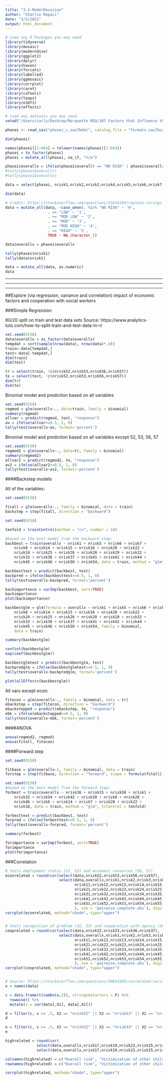 ```yaml
---
title: "3-3-ModelRevision"
author: "Charlie Repaci"
date: "3/2/2021"
output: html_document
---
```


```r
# Load any R Packages you may need
library(tidyverse)
library(mosaic)
library(moderndive)
library(ggplot2)
library(dplyr)
library(haven)
library(forcats)
library(labelled)
library(ggmosaic)
library(corrplot)
library(caret)
library(caTools)
library(leaps)
library(e1071)
library(effects)
```

```r
# Load any datasets you may need
setwd("/Users/carly/Desktop/Marquette REU/107 Factors that Influence the Decision Not to Substantiate a CPS Referral/Data/")

phasei <- read_sas("phasei_c.sas7bdat", catalog_file = "formats.sas7bcat")

dim(phasei)

names(phasei)[1:664] = tolower(names(phasei)[1:664])
phasei = to_factor(phasei)
phasei = mutate_all(phasei, na_if, "n/a")
```

```r
phasei$overallx = ifelse(phasei$overallr == "NO RISK" | phasei$overallr == "LOW" | phasei$overallr == "MOD LOW", 0, 1)
#tally(phasei$overallr)
#tally(phasei$overallx)

data = select(phasei, nrisk1,nrisk2,nrisk3,nrisk4,nrisk5,nrisk6,nrisk7,nrisk8,nrisk9,nrisk10,nrisk11,nrisk12,nrisk13,nrisk14,nrisk15,nrisk16,nrisk17,nrisk18,nrisk19,nrisk20,nrisk21,nrisk22,nrisk23,nrisk24,nrisk25,nrisk26,nrisk27,nrisk28,nrisk29,nrisk30,nrisk31,nrisk32,nrisk33,nrisk34,nrisk35,nrisk36,nrisk37,nrisk38,nrisk39,nrisk40,nrisk41,nrisk42,nrisk43,nrisk44,nrisk45,nrisk46,nrisk47,nrisk48,nrisk49,nrisk50,nrisk51,nrisk52,nrisk53,nrisk54,nrisk55,nrisk56,nrisk57,nrisk58,nrisk59)

dim(data)

# Credit: https://stackoverflow.com/questions/55634193/replace-strings-with-values-across-multiple-columns-at-once
data = mutate_all(data, ~case_when(. %in% "NO RISK" ~ '0', 
                   . == "LOW" ~ '1', 
                   . == "MOD LOW" ~ '2', 
                   . == "MOD" ~ '3', 
                   . == "MOD HIGH" ~ '4',
                   . == "HIGH" ~ '5', 
                   TRUE ~ NA_character_))

data$overallx = phasei$overallx

tally(phasei$nrisk1)
tally(data$nrisk1)

data = mutate_all(data, as.numeric)
data
```

***
***
***

##Explore (via regression, variance and correlation) impact of economic factors and cooperation with social workers

###Simple Regression

80/20 split on train and test data sets
Source: https://www.analytics-tuts.com/how-to-split-train-and-test-data-in-r/
```r
set.seed(9158)
data$overallx = as_factor(data$overallx)
tempdat = sort(sample(nrow(data), nrow(data)*.8))
train<-data[tempdat,]
test<-data[-tempdat,]
dim(train)
dim(test)

tr = select(train, !c(nrisk52,nrisk53,nrisk56,nrisk57))
te = select(test, !c(nrisk52,nrisk53,nrisk56,nrisk57))
dim(tr)
dim(te)
```

Binomial model and prediction based on all variables
```r
set.seed(9158)
regmod = glm(overallx~., data=train, family = binomial)
summary(regmod)
allvar = predict(regmod, test, "response")
av = ifelse(allvar>=0.5, 1, 0)
tally(test$overallx~av, format='percent')
```

Binomial model and prediction based on all variables except 52, 53, 56, 57
```r
set.seed(9158)
regmod2 = glm(overallx~., data=tr, family = binomial)
summary(regmod2)
allvar2 = predict(regmod2, te, "response")
av2 = ifelse(allvar2>=0.5, 1, 0)
tally(test$overallx~av2, format='percent')
```

####Backstep models

All of the variables:
```r
set.seed(9158)

fitall = glm(overallx~., family = binomial, data = train)
backstep = step(fitall, direction = "backward")
```

```r
set.seed(9158)

tenfold = trainControl(method = "cv", number = 10)

#based on the best model from the backward step:
backbest = train(overallx ~ nrisk1 + nrisk5 + nrisk6 + nrisk7 + 
    nrisk8 + nrisk14 + nrisk15 + nrisk16 + nrisk20 + nrisk22 + 
    nrisk24 + nrisk25 + nrisk26 + nrisk28 + nrisk29 + nrisk32 + 
    nrisk33 + nrisk36 + nrisk37 + nrisk41 + nrisk42 + nrisk44 + 
    nrisk45 + nrisk46 + nrisk50 + nrisk54, data = train, method = "glm", trControl = tenfold)

backbesttest = predict(backbest, test)
backpred = ifelse(backbesttest>=0.5, 1, 0)
tally(test$overallx~backpred, format='percent')

backimportance = varImp(backbest, sort=TRUE)
backimportance
plot(backimportance)

```

```r
backbestglm = glm(formula = overallx ~ nrisk1 + nrisk5 + nrisk6 + nrisk7 +
    nrisk8 + nrisk14 + nrisk15 + nrisk16 + nrisk20 + nrisk22 +
    nrisk24 + nrisk25 + nrisk26 + nrisk28 + nrisk29 + nrisk32 +
    nrisk33 + nrisk36 + nrisk37 + nrisk41 + nrisk42 + nrisk44 +
    nrisk45 + nrisk46 + nrisk50 + nrisk54, family = binomial,
    data = train)

summary(backbestglm)

confint(backbestglm)
exp(coef(backbestglm))

backbestglmtest = predict(backbestglm, test)
backpredglm = ifelse(backbestglmtest>=0.5, 1, 0)
tally(test$overallx~backpredglm, format='percent')


```

```r
plot(allEffects(backbestglm))
```

All vars except econ:
```r
fitecon = glm(overallx~., family = binomial, data = tr)
ebackstep = step(fitecon, direction = "backward")
ebackstepped = predict(ebackstep, te, "response")
ebk = ifelse(ebackstepped>=0.5, 1, 0)
tally(test$overallx~ebk, format='percent')
```

####ANOVA
```r
anova(regmod2, regmod)
anova(fitall, fitecon)
```

####Forward step
```r
set.seed(9158)

fitbase = glm(overallx~1, family = binomial, data = train)
forstep = step(fitbase, direction = "forward", scope = formula(fitall))
```

```r
set.seed(9158)
#based on the best model from the forward step:
forbest = train(overallx ~ nrisk36 + nrisk15 + nrisk50 + nrisk1 + 
    nrisk32 + nrisk54 + nrisk42 + nrisk20 + nrisk8 + nrisk26 + 
    nrisk46 + nrisk6 + nrisk14 + nrisk7 + nrisk28 + nrisk22 + 
    nrisk16, data = train, method = "glm", trControl = tenfold)

forbesttest = predict(backbest, test)
forpred = ifelse(forbesttest>=0.5, 1, 0)
tally(test$overallx~forpred, format='percent')

summary(forbest)

forimportance = varImp(forbest, sort=TRUE)
forimportance
plot(forimportance)
```


###Correlation

```r
# tests employment status (52, 53) and economic resources (56, 57)
econrelated = round(cor(select(data,nrisk52,nrisk53,nrisk56,nrisk57),
                        select(data,overallx,nrisk1,nrisk2,nrisk3,nrisk4,nrisk5,nrisk6,nrisk7,nrisk8,nrisk9,nrisk10,
                               nrisk11,nrisk12,nrisk13,nrisk14,nrisk15,nrisk16,nrisk17,nrisk18,nrisk19,nrisk20,
                               nrisk21,nrisk22,nrisk23,nrisk24,nrisk25,nrisk26,nrisk27,nrisk28,nrisk29,nrisk30,
                               nrisk31,nrisk32,nrisk33,nrisk34,nrisk35,nrisk36,nrisk37,nrisk38,nrisk39,nrisk40,
                               nrisk41,nrisk42,nrisk43,nrisk44,nrisk45,nrisk46,nrisk47,nrisk48,nrisk49,nrisk50,
                               nrisk51,nrisk52,nrisk53,nrisk54,nrisk55,nrisk56,nrisk57,nrisk58,nrisk59
                               ), use = 'pairwise.complete.obs'), digits = 1)
corrplot(econrelated, method="shade", type="upper")


# tests recognition of problem (32, 33) and cooperation with agency (36, 37)
cooprelated = round(cor(select(data,nrisk32,nrisk33,nrisk36,nrisk37),
                        select(data,overallx,nrisk1,nrisk2,nrisk3,nrisk4,nrisk5,nrisk6,nrisk7,nrisk8,nrisk9,nrisk10,
                               nrisk11,nrisk12,nrisk13,nrisk14,nrisk15,nrisk16,nrisk17,nrisk18,nrisk19,nrisk20,
                               nrisk21,nrisk22,nrisk23,nrisk24,nrisk25,nrisk26,nrisk27,nrisk28,nrisk29,nrisk30,
                               nrisk31,nrisk32,nrisk33,nrisk34,nrisk35,nrisk36,nrisk37,nrisk38,nrisk39,nrisk40,
                               nrisk41,nrisk42,nrisk43,nrisk44,nrisk45,nrisk46,nrisk47,nrisk48,nrisk49,nrisk50,
                               nrisk51,nrisk52,nrisk53,nrisk54,nrisk55,nrisk56,nrisk57,nrisk58,nrisk59
                               ), use = 'pairwise.complete.obs'), digits = 1)
corrplot(cooprelated, method="shade", type="upper")


# Source: https://stackoverflow.com/questions/50614105/correlated-variables-at-a-threshold
x = names(data)

c = data.frame(t(combn(x,2)), stringsAsFactors = F) %>%
  rowwise() %>%
  mutate(v = cor(data[,X1], data[,X2]))

d = filter(c, v >= .5, X2 == "nrisk52" || X2 == "nrisk53" || X2 == "nrisk56" || X2 == "nrisk57")
d

e = filter(c, v >= .5, X2 == "nrisk32" || X2 == "nrisk33" || X2 == "nrisk36" || X2 == "nrisk37")
e
```

```r
highrelated = round(cor(
              select(data,overallx,nrisk17,nrisk19,nrisk23,nrisk25,nrisk28,nrisk29,nrisk30,nrisk31,nrisk32,nrisk33,nrisk35,nrisk36,nrisk37), 
              select(data,overallx,nrisk17,nrisk19,nrisk23,nrisk25,nrisk28,nrisk29,nrisk30,nrisk31,nrisk32,nrisk33,nrisk35,nrisk36,nrisk37), use = 'pairwise.complete.obs'), digits = 1)

colnames(highrelated) = c("Overall risk", "Victimization of other children (2)", "Mental/physical/emotional impairment (2)", " Substance abuse (2)", "History of domestic violence (2)", "Parenting skills/knowledge (1)", "Parenting skills/knowledge (2)", "Nurturance (1)","Nurturance (2)","Recognition of problem (1)", "Recognition of problem (2)","Protection of child (2)", "Cooperation (1)","Cooperation (2)")
rownames(highrelated) = c("Overall risk", "Victimization of other children (2)", "Mental/physical/emotional impairment (2)", " Substance abuse (2)", "History of domestic violence (2)", "Parenting skills/knowledge (1)", "Parenting skills/knowledge (2)", "Nurturance (1)","Nurturance (2)","Recognition of problem (1)", "Recognition of problem (2)","Protection of child (2)", "Cooperation (1)","Cooperation (2)")

corrplot(highrelated, method="shade", type="upper")
```









